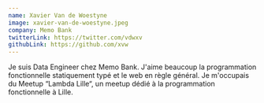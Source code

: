```yaml
---
name: Xavier Van de Woestyne
image: xavier-van-de-woestyne.jpeg
company: Memo Bank
twitterLink: https://twitter.com/vdwxv
githubLink: https://github.com/xvw
---
```


Je suis Data Engineer chez Memo Bank. J'aime beaucoup la programmation
fonctionnelle statiquement typé et le web en règle général. Je m'occupais du
Meetup “Lambda Lille“, un meetup dédié à la programmation fonctionnelle à Lille.